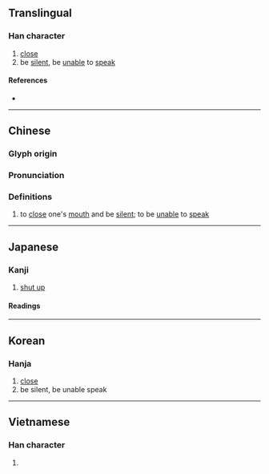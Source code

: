 {{character info}}
==Translingual==

===Han character===
{{Han char|rn=30|rad=口|as=13|sn=16|four=64091|canj=RDDF|ids=⿰口禁}}

# [[close]]
# be [[silent]], be [[unable]] to [[speak]]

====References====
* {{Han ref|kx=0209.300|dkj=04364|dj=0432.140|hdz=10688.140|uh=5664|ud=22116|bh=BEB6|bd=48822}}

----

==Chinese==
{{zh-forms|s=}}

===Glyph origin===
{{Han etym}}

===Pronunciation===
{{zh-pron
|m=jìn
|c=gam3,kam1
|mc=y
|oc=y
|cat=
}}

===Definitions===
{{zh-hanzi}}

# to [[close]] one's [[mouth]] and be [[silent]]; to be [[unable]] to [[speak]]

----

==Japanese==

===Kanji===
{{ja-kanji|grade=|rs=口13}}

# [[shut up]]

====Readings====
{{ja-readings
|goon=ごん
|kanon=きん
|kun=つぐ-む}}

----

==Korean==

===Hanja===
{{ko-hanja|hangeul=금|rv=geum|mr=kŭm}}

# [[close]]
# be silent, be unable speak

----

==Vietnamese==

===Han character===
{{vi-readings|reading=gặm|rs=口13}}

# {{rfdef|vi|sort=口13}}